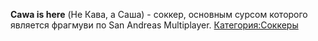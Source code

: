 '''Cawa is here''' (Не Кава, а Саша) - соккер, основным сурсом которого является фрагмуви по San Andreas Multiplayer. 
[[Категория:Соккеры]]